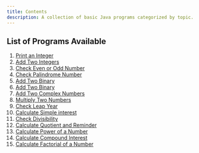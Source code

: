 ```yaml
---
title: Contents
description: A collection of basic Java programs categorized by topic.
---
```


## List of Programs Available

1. [Print an Integer](/programs/print-an-integer)
2. [Add Two Integers](/programs/add-two-integers)
3. [Check Even or Odd Number](/programs/check-even-or-odd)
4. [Check Palindrome Number](/programs/java-program-to-check-palindrome-number)
5. [Add Two Binary](/programs/java-program-to-add-two-binary-numbers)
5. [Add Two Binary](/programs/java-program-to-add-two-binary-numbers)
6. [Add Two Complex Numbers](/programs/java-program-to-add-two-complex-numbers)
7. [Multiply Two Numbers](/programs/multiply-two-numbers)
8. [Check Leap Year](/programs/java-program-to-check-Leap-year)
9. [Calculate Simple interest](/programs/calculate-simple-interest)
10. [Check Divisibility](/programs/java-program-to-check-divisbility)
11. [Calculate Quotient and Reminder](/programs/find-quotient-and-reminder)
12. [Calculate Power of a Number](/programs/calculate-power-of-a-number)
13. [Calculate Compound Interest](/programs/calculate-compound-interest)
14. [Calculate Factorial of a Number](/programs/factorial-in-java)
